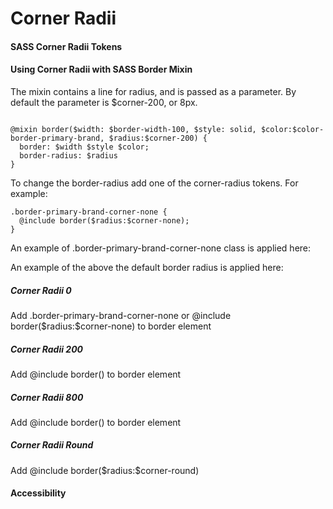 
<Meta title="Tokens/Corner Radii" />

<style> 
{`

.card-none {
    margin: 16px;
    padding: 16px;
    border-radius: 0px;
}
.card-200 {
    margin: 16px;
    padding: 16px;
    border-radius: 8px;
}
.card-800 {
    margin: 16px;
    padding: 16px;
    border-radius: 32px;
}

.card-round {
    margin: 16px;
    padding: 16px;
    border-radius: 9999px;
}
`}
</style>

# Corner Radii

#### SASS Corner Radii Tokens

<DesignTokenDocBlock categoryName="Radii" maxHeight={600} viewType="table" />

#### Using Corner Radii with SASS Border Mixin

The mixin contains a line for radius, and is passed as a parameter. By default the parameter is $corner-200, or 8px.
```

@mixin border($width: $border-width-100, $style: solid, $color:$color-border-primary-brand, $radius:$corner-200) {
  border: $width $style $color;
  border-radius: $radius
}

```

To change the border-radius add one of the corner-radius tokens. For example:

```
.border-primary-brand-corner-none {
  @include border($radius:$corner-none);
}
```

<div className="grid-section">
    <p className="col-half">An example of .border-primary-brand-corner-none class is applied here:</p>
    <p className="col-half">An example of the above the default border radius is applied here:</p>
</div>

<div className="grid-section">
    <div className="col-half border-primary-brand card-none ">
        <h5>Corner Radii 0</h5>
        <p>Add .border-primary-brand-corner-none or 
        @include border($radius:$corner-none) to border element</p>
    </div>
    <div className="col-half border-primary-brand card-200">
        <h5>Corner Radii 200</h5>
        <p>Add @include border() to border element</p>
    </div>
</div>

<div className="grid-section">
    <div className="col-half border-primary-brand card-800">
        <h5>Corner Radii 800</h5>
        <p>Add @include border() to border element</p>
    </div>
    <div className="col-half border-primary-brand card-round">
        <h5>Corner Radii Round</h5>
        <p>Add @include border($radius:$corner-round)</p>
    </div>
</div>


#### Accessibility
